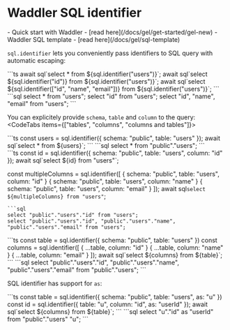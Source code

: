 

# Waddler SQL identifier
<Prerequisites>
- Quick start with Waddler - [read here](/docs/gel/get-started/gel-new)
- Waddler SQL template - [read here](/docs/gel/sql-template)
</Prerequisites>
<br/>

`sql.identifier` lets you conveniently pass identifiers to SQL query with automatic escaping:
<Section>
```ts
await sql`select * from ${sql.identifier("users")}`;
await sql`select ${sql.identifier("id")} from ${sql.identifier("users")}`;
await sql`select ${sql.identifier(["id", "name", "email"])} from ${sql.identifier("users")}`;
```
```sql
select * from "users";
select "id" from "users";
select "id", "name", "email" from "users";
```
</Section>

You can explicitely provide `schema`, `table` and `column` to the query:
<CodeTabs items={["tables", "columns", "columns and tables"]}>
<Section>
```ts
const users = sql.identifier({ schema: "public", table: "users" });
await sql`select * from ${users}`;
```
```sql
select * from "public"."users";
```
</Section>
<Section>
```ts
const id = sql.identifier({ schema: "public", table: "users", column: "id" });
await sql`select ${id} from "users"`;

const multipleColumns = sql.identifier([
	{ schema: "public", table: "users", column: "id" }
	{ schema: "public", table: "users", column: "name" }
	{ schema: "public", table: "users", column: "email" }
]);
await sql`select ${multipleColumns} from "users"`;
```
```sql
select "public"."users"."id" from "users";
select "public"."users"."id", "public"."users"."name", "public"."users"."email" from "users";
```
</Section>
<Section>
```ts
const table = sql.identifier({ schema: "public", table: "users" })
const columns = sql.identifier([
	{ ...table, column: "id" }
	{ ...table, column: "name" }
	{ ...table, column: "email" }
]);
await sql`select ${columns} from ${table}`;
```
```sql
select "public"."users"."id", "public"."users"."name", "public"."users"."email" from "public"."users";
```
</Section>
</CodeTabs>

SQL identifier has support for `as`:
<Section>
```ts
const table = sql.identifier({ schema: "public", table: "users", as: "u" })
const id = sql.identifier({ table: "u", column: "id", as: "userId" });
await sql`select ${columns} from ${table}`;
```
```sql
select "u"."id" as "userId" from "public"."users" "u";
```
</Section>